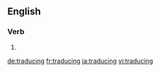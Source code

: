 
==English==

===Verb===
{{head|en|present participle}}

# {{present participle of|traduce|lang=en}}

[[de:traducing]]
[[fr:traducing]]
[[ja:traducing]]
[[vi:traducing]]